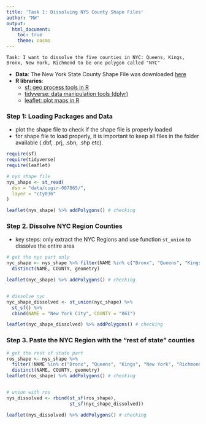 ```yaml
---
title: 'Task 1: Dissolving NYS County Shape Files'
author: "MW"
output: 
  html_document:
    toc: true
    theme: cosmo
---
```



```
Task: I want to dissolve the five counties in NYC: Queens, Kings, Bronx, New York, Richmond to be one polygon called "NYC" 
```

- __Data__: The New York State County Shape File was downloaded [here]( https://cugir.library.cornell.edu/catalog/cugir-007865)
- __R libraries__:
  - [sf: geo process tools in R](https://github.com/r-spatial/sf)
  - [tidyverse: data manipulation tools (dplyr)](https://www.tidyverse.org)
  - [leaflet: plot maps in R](https://rstudio.github.io/leaflet/)


### Step 1: Loading Packages and Data 
- plot the shape file to check if the shape file is properly loaded
- for shape file to load properly, it is important to keep all files in the folder available (.dbf, .prj, .sbn, .shp etc). 

```r
require(sf)
require(tidyverse)
require(leaflet)

# nys shape file 
nys_shape <- st_read(
  dsn = "data/cugir-007865/",
  layer = "cty036"
)

leaflet(nys_shape) %>% addPolygons() # checking
```


### Step 2. Dissolve NYC Region Counties 
- key steps: only extract the NYC Regions and use function `st_union` to dissolve the entire area 
```r
# get the nyc part only 
nyc_shape <- nys_shape %>% filter(NAME %in% c("Bronx", "Queens", "Kings", "New York", "Richmond")) %>% 
  distinct(NAME, COUNTY, geometry)

leaflet(nyc_shape) %>% addPolygons() # checking 


# dissolve nyc 
nyc_shape_dissolved <- st_union(nyc_shape) %>% 
  st_sf() %>% 
  cbind(NAME = "New York City", COUNTY = "061")

leaflet(nyc_shape_dissolved) %>% addPolygons() # checking
```

### Step 3. Paste the NYC Region with the "rest of state" counties

```r
# get the rest of state part 
ros_shape <- nys_shape %>% 
  filter(!NAME %in% c("Bronx", "Queens", "Kings", "New York", "Richmond")) %>% 
  distinct(NAME, COUNTY, geometry)
leaflet(ros_shape) %>% addPolygons() # checking 


# union with ros 
nys_dissolved <- rbind(st_sf(ros_shape), 
                       st_sf(nyc_shape_dissolved))

leaflet(nys_dissolved) %>% addPolygons() # checking
```

